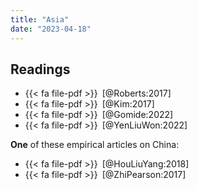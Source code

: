 ```yaml
---
title: "Asia"
date: "2023-04-18"
---
```


## Readings

- {{< fa file-pdf >}}&ensp;[@Roberts:2017]
- {{< fa file-pdf >}}&ensp;[@Kim:2017]
- {{< fa file-pdf >}}&ensp;[@Gomide:2022]
- {{< fa file-pdf >}}&ensp;[@YenLiuWon:2022]

**One** of these empirical articles on China:

- {{< fa file-pdf >}}&ensp;[@HouLiuYang:2018]
- {{< fa file-pdf >}}&ensp;[@ZhiPearson:2017]
